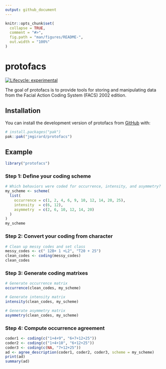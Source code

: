 ```yaml
---
output: github_document
---
```


<!-- README.md is generated from README.Rmd. Please edit that file -->

```r
knitr::opts_chunk$set(
  collapse = TRUE,
  comment = "#>",
  fig.path = "man/figures/README-",
  out.width = "100%"
)
```

# protofacs

<!-- badges: start -->
[![Lifecycle: experimental](https://img.shields.io/badge/lifecycle-experimental-orange.svg)](https://lifecycle.r-lib.org/articles/stages.html#experimental)
<!-- badges: end -->

The goal of protofacs is to provide tools for storing and manipulating data from
the Facial Action Coding System (FACS) 2002 edition.

## Installation

You can install the development version of protofacs from [GitHub](https://github.com/) with:

``` r
# install.packages("pak")
pak::pak("jmgirard/protofacs")
```

## Example
```r
library("protofacs")
```

### Step 1: Define your coding scheme
```r
# Which behaviors were coded for occurrence, intensity, and asymmetry?
my_scheme <- scheme(
  list(
    occurrence = c(1, 2, 4, 6, 9, 10, 12, 14, 20, 25),
    intensity  = c(6, 12),
    asymmetry  = c(2, 6, 10, 12, 14, 20)
  )
)
my_scheme
```

### Step 2: Convert your coding from character
```r
# Clean up messy codes and set class
messy_codes <- c(" 12B+ 1 +L2", "T20 + 25")
clean_codes <- coding(messy_codes)
clean_codes
```

### Step 3: Generate coding matrixes
```r
# Generate occurrence matrix
occurrence(clean_codes, my_scheme)

# Generate intensity matrix
intensity(clean_codes, my_scheme)

# Generate asymmetry matrix
asymmetry(clean_codes, my_scheme)
```

### Step 4: Compute occurrence agreement
```r
coder1 <- coding(c("1+4+9", "6+7+12+25"))
coder2 <- coding(c("1+4+10", "6+12+25"))
coder3 <- coding(c(NA, "7+12+25"))
ad <- agree_description(coder1, coder2, coder3, scheme = my_scheme)
print(ad)
summary(ad)
```
